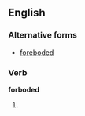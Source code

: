 ==English==

===Alternative forms===
* [[foreboded]] {{italbrac|much more commonly used}}

===Verb===
'''forboded'''

# {{past of|[[forbode]]}}